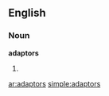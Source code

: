 ==English==
===Noun===
'''adaptors'''
#{{plural of|[[adaptor]]}}

[[ar:adaptors]]
[[simple:adaptors]]